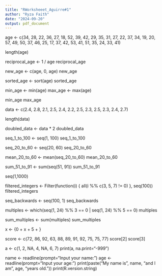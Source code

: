 ```yaml
---
title: "RWorksheeet_Aguirre#1"
author: "Ryza Faith"
date: "2024-09-20"
output: pdf_document
---
```


age <- c(34, 28, 22, 36, 27, 18, 52, 39, 42, 29, 35, 31, 27, 22, 37, 34, 19, 20, 57, 49, 50, 37, 46, 25, 17, 37, 42, 53, 41, 51, 35, 24, 33, 41)

length(age)

reciprocal_age <- 1 / age
reciprocal_age

new_age <- c(age, 0, age)
new_age

sorted_age <- sort(age)
sorted_age

min_age <- min(age)
max_age <- max(age)

min_age
max_age

data <- c(2.4, 2.8, 2.1, 2.5, 2.4, 2.2, 2.5, 2.3, 2.5, 2.3, 2.4, 2.7)

length(data)

doubled_data <- data * 2
doubled_data

seq_1_to_100 <- seq(1, 100)
seq_1_to_100

seq_20_to_60 <- seq(20, 60)
seq_20_to_60

mean_20_to_60 <- mean(seq_20_to_60)
mean_20_to_60

sum_51_to_91 <- sum(seq(51, 91))
sum_51_to_91

seq(1,1000)

filtered_integers <- Filter(function(i) { all(i %% c(3, 5, 7) != 0) }, seq(100))
filtered_integers

seq_backwards <- seq(100, 1)
seq_backwards

multiples <- which(seq(1, 24) %% 3 == 0 | seq(1, 24) %% 5 == 0)
multiples

sum_multiples <- sum(multiples)
sum_multiples

x <- {0 + x + 5 + }

score <- c(72, 86, 92, 63, 88, 89, 91, 92, 75, 75, 77)
score[2]
score[3]

a <- c(1, 2, NA, 4, NA, 6, 7)
print(a, na.print="-999")

name <- readline(prompt="Input your name: ")
age <- readline(prompt="Input your age: ")
print(paste("My name is", name, "and I am", age, "years old."))
print(R.version.string)


